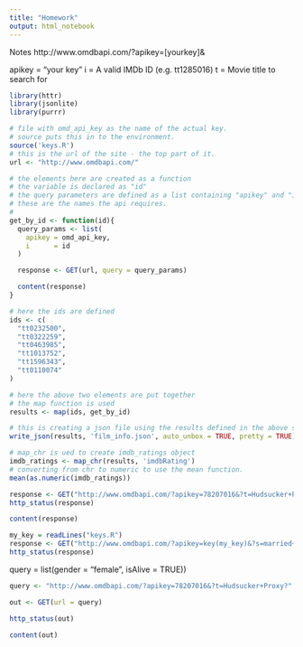 ```yaml
---
title: "Homework"
output: html_notebook
---
```


Notes
http://www.omdbapi.com/?apikey=[yourkey]&

apikey = "your key"
i = A valid IMDb ID (e.g. tt1285016)
t = Movie title to search for

```r
library(httr)
library(jsonlite)
library(purrr)

# file with omd_api_key as the name of the actual key.
# source puts this in to the environment.
source('keys.R')
# this is the url of the site - the top part of it.
url <- "http://www.omdbapi.com/"
```



```r
# the elements here are created as a function
# the variable is declared as "id"
# the query parameters are defined as a list containing "apikey" and "i".
# these are the names the api requires.
# 
get_by_id <- function(id){
  query_params <- list(
    apikey = omd_api_key,
    i      = id
  )

  response <- GET(url, query = query_params)

  content(response)
}
```

```r
# here the ids are defined
ids <- c(
  "tt0232500",
  "tt0322259",
  "tt0463985",
  "tt1013752",
  "tt1596343",
  "tt0110074"
)
```


```r
# here the above two elements are put together
# the map function is used
results <- map(ids, get_by_id)
```

```r
# this is creating a json file using the results defined in the above step
write_json(results, 'film_info.json', auto_unbox = TRUE, pretty = TRUE)
```


```r
# map_chr is ued to create imdb_ratings object
imdb_ratings <- map_chr(results, 'imdbRating')
# converting from chr to numeric to use the mean function.
mean(as.numeric(imdb_ratings))
```

















```r
response <- GET("http://www.omdbapi.com/?apikey=78207016&?t=Hudsucker+Proxy?")
http_status(response)
```

```r
content(response)
```



```r
my_key = readLines("keys.R")
response <- GET("http://www.omdbapi.com/?apikey=key(my_key)&?s=married+to+the+mob")
http_status(response)
```


query = list(gender = "female", isAlive = TRUE))


```r
query <- "http://www.omdbapi.com/?apikey=78207016&?t=Hudsucker+Proxy?"

out <- GET(url = query)

http_status(out)
```

```r
content(out)
```

